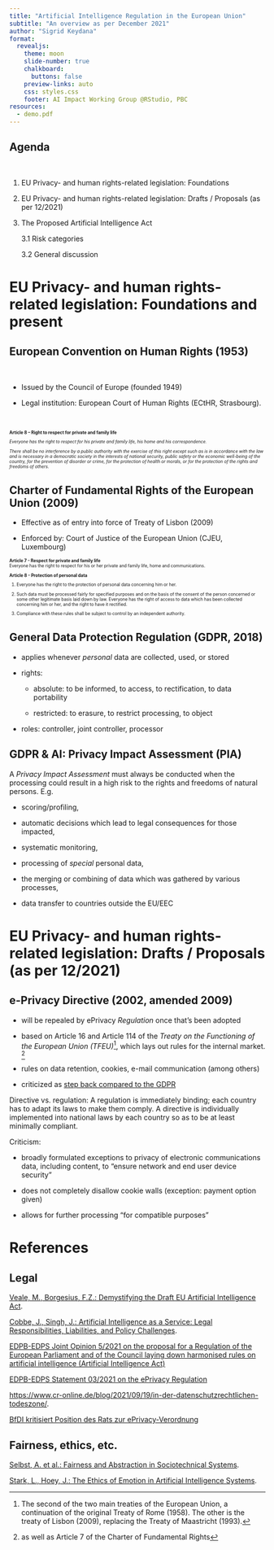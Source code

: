 ```yaml
---
title: "Artificial Intelligence Regulation in the European Union"
subtitle: "An overview as per December 2021"
author: "Sigrid Keydana"
format:
  revealjs: 
    theme: moon
    slide-number: true
    chalkboard: 
      buttons: false
    preview-links: auto
    css: styles.css
    footer: AI Impact Working Group @RStudio, PBC
resources:
  - demo.pdf
---
```


## Agenda

<br />

1.  EU Privacy- and human rights-related legislation: Foundations

2.  EU Privacy- and human rights-related legislation: Drafts / Proposals (as per 12/2021)

3.  The Proposed Artificial Intelligence Act

    3.1 Risk categories

    3.2 General discussion

# EU Privacy- and human rights-related legislation: Foundations and present

## European Convention on Human Rights (1953)

<br />

-   Issued by the Council of Europe (founded 1949)

-   Legal institution: European Court of Human Rights (ECtHR, Strasbourg).

<br />

::: {style="font-size: 60%"}
**Article 8 -- Right to respect for private and family life**

*Everyone has the right to respect for his private and family life, his home and his correspondence.*

*There shall be no interference by a public authority with the exercise of this right except such as is in accordance with the law and is necessary in a democratic society in the interests of national security, public safety or the economic well-being of the country, for the prevention of disorder or crime, for the protection of health or morals, or for the protection of the rights and freedoms of others.*
:::

## Charter of Fundamental Rights of the European Union (2009)

-   Effective as of entry into force of Treaty of Lisbon (2009)

-   Enforced by: Court of Justice of the European Union (CJEU, Luxembourg)

::: {style="font-size: 60%"}
**Article 7 - Respect for private and family life**\
Everyone has the right to respect for his or her private and family life, home and communications.

**Article 8 - Protection of personal data**

1.  Everyone has the right to the protection of personal data concerning him or her.

2.  Such data must be processed fairly for specified purposes and on the basis of the consent of the person concerned or some other legitimate basis laid down by law. Everyone has the right of access to data which has been collected concerning him or her, and the right to have it rectified.

3.  Compliance with these rules shall be subject to control by an independent authority.
:::

## General Data Protection Regulation (GDPR, 2018)

-   applies whenever *personal* data are collected, used, or stored

-   rights:

    -   absolute: to be informed, to access, to rectification, to data portability

    -   restricted: to erasure, to restrict processing, to object

-   roles: controller, joint controller, processor

## GDPR & AI: Privacy Impact Assessment (PIA)

A *Privacy Impact Assessment* must always be conducted when the processing could result in a high risk to the rights and freedoms of natural persons. E.g.

-   scoring/profiling,

-   automatic decisions which lead to legal consequences for those impacted,

-   systematic monitoring,

-   processing of *special* personal data,

-   the merging or combining of data which was gathered by various processes,

-   data transfer to countries outside the EU/EEC

# EU Privacy- and human rights-related legislation: Drafts / Proposals (as per 12/2021)

## e-Privacy Directive (2002, amended 2009)

-   will be repealed by ePrivacy *Regulation* once that's been adopted

-   based on Article 16 and Article 114 of the *Treaty on the Functioning of the European Union (TFEU)*[^1], which lays out rules for the internal market. [^2]

-   rules on data retention, cookies, e-mail communication (among others)

-   criticized as [step back compared to the GDPR](https://edpb.europa.eu/system/files/2021-03/edpb_statement_032021_eprivacy_regulation_en_0.pdf)

[^1]: The second of the two main treaties of the European Union, a continuation of the original Treaty of Rome (1958). The other is the treaty of Lisbon (2009), replacing the Treaty of Maastricht (1993).

[^2]: as well as Article 7 of the Charter of Fundamental Rights

::: notes
Directive vs. regulation: A regulation is immediately binding; each country has to adapt its laws to make them comply. A directive is individually implemented into national laws by each country so as to be at least minimally compliant.

Criticism:

-   broadly formulated exceptions to privacy of electronic communications data, including content, to "ensure network and end user device security"

```{=html}
<!-- -->
```
-   does not completely disallow cookie walls (exception: payment option given)

-   allows for further processing "for compatible purposes"
:::

## 

# References

## Legal 

[Veale, M., Borgesius, F.Z.: Demystifying the Draft EU Artificial Intelligence Act](https://arxiv.org/abs/2107.03721).

[Cobbe, J., Singh, J.: Artificial Intelligence as a Service: Legal Responsibilities, Liabilities, and Policy Challenges](https://papers.ssrn.com/sol3/papers.cfm?abstract_id=3824736).

[EDPB-EDPS Joint Opinion 5/2021 on the proposal for a Regulation of the European Parliament and of the Council laying down harmonised rules on artificial intelligence (Artificial Intelligence Act)](https://edpb.europa.eu/system/files/2021-06/edpb-edps_joint_opinion_ai_regulation_en.pdf)

[EDPB-EDPS Statement 03/2021 on the ePrivacy Regulation](https://edpb.europa.eu/system/files/2021-03/edpb_statement_032021_eprivacy_regulation_en_0.pdf)

[https://www.cr-online.de/blog/2021/09/19/in-der-datenschutzrechtlichen-todeszone/](https://www.cr-online.de/blog/2021/10/07/in-der-datenschutzrechtlichen-todeszone-der-data-governance-act-teil-i/).

[BfDI kritisiert Position des Rats zur ePrivacy-Verordnung](https://www.bfdi.bund.de/SharedDocs/Pressemitteilungen/DE/2021/03_Ratsposition-ePrivacy-VO.html)

## Fairness, ethics, etc.

[Selbst, A. et al.: Fairness and Abstraction in Sociotechnical Systems](https://papers.ssrn.com/sol3/papers.cfm?abstract_id=3265913).

[Stark, L., Hoey, J.: The Ethics of Emotion in Artificial Intelligence Systems](https://dl.acm.org/doi/10.1145/3442188.3445939).
